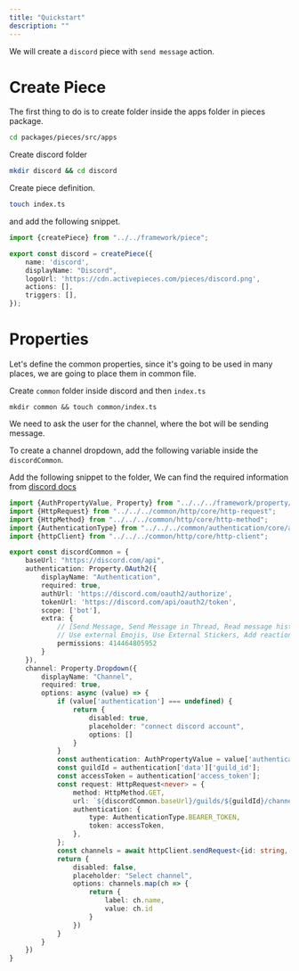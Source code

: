 ```yaml
---
title: "Quickstart"
description: ""
---
```


We will create a `discord` piece with `send message` action.


# Create Piece

The first thing to do is to create folder inside the apps folder in pieces package.

```bash
cd packages/pieces/src/apps
```

Create discord folder
```bash
mkdir discord && cd discord
```

Create piece definition.
```bash
touch index.ts
```

and add the following snippet.

```typescript
import {createPiece} from "../../framework/piece";

export const discord = createPiece({
    name: 'discord',
    displayName: "Discord",
    logoUrl: 'https://cdn.activepieces.com/pieces/discord.png',
    actions: [],
    triggers: [],
});
````

# Properties

Let's define the common properties, since it's going to be used in many places, we are going to place them in common file.

Create `common` folder inside discord and then `index.ts`

```
mkdir common && touch common/index.ts
```

We need to ask the user for the channel, where the bot will be sending message.

To create a channel dropdown, add the following variable inside the `discordCommon`.

Add the following snippet to the folder, We can find the required information 
from [discord docs](https://discord.com/developers/docs/topics/oauth2)

```typescript
import {AuthPropertyValue, Property} from "../../../framework/property/prop.model";
import {HttpRequest} from "../../../common/http/core/http-request";
import {HttpMethod} from "../../../common/http/core/http-method";
import {AuthenticationType} from "../../../common/authentication/core/authentication-type";
import {httpClient} from "../../../common/http/core/http-client";

export const discordCommon = {
    baseUrl: "https://discord.com/api",
    authentication: Property.OAuth2({
        displayName: "Authentication",
        required: true,
        authUrl: 'https://discord.com/oauth2/authorize',
        tokenUrl: 'https://discord.com/api/oauth2/token',
        scope: ['bot'],
        extra: {
            // [Send Message, Send Message in Thread, Read message history, Mention everyone,
            // Use external Emojis, Use External Stickers, Add reactions, Use slash comments]
            permissions: 414464805952
        }
    }),
    channel: Property.Dropdown({
        displayName: "Channel",
        required: true,
        options: async (value) => {
            if (value['authentication'] === undefined) {
                return {
                    disabled: true,
                    placeholder: "connect discord account",
                    options: []
                }
            }
            const authentication: AuthPropertyValue = value['authentication'] as AuthPropertyValue;
            const guildId = authentication['data']['guild_id'];
            const accessToken = authentication['access_token'];
            const request: HttpRequest<never> = {
                method: HttpMethod.GET,
                url: `${discordCommon.baseUrl}/guilds/${guildId}/channels`,
                authentication: {
                    type: AuthenticationType.BEARER_TOKEN,
                    token: accessToken,
                },
            };
            const channels = await httpClient.sendRequest<{id: string, name: string}[]>(request);
            return {
                disabled: false,
                placeholder: "Select channel",
                options: channels.map(ch => {
                    return {
                        label: ch.name,
                        value: ch.id
                    }
                })
            }
        }
    })
}
```



